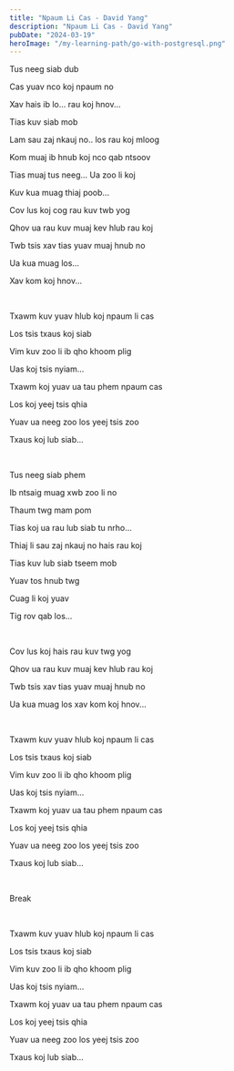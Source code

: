 ```yaml
---
title: "Npaum Li Cas - David Yang"
description: "Npaum Li Cas - David Yang"
pubDate: "2024-03-19"
heroImage: "/my-learning-path/go-with-postgresql.png"
---
```


Tus neeg siab dub

Cas yuav nco koj npaum no

Xav hais ib lo... rau koj hnov...

Tias kuv siab mob

Lam sau zaj nkauj no.. los rau koj mloog

Kom muaj ib hnub koj nco qab ntsoov

Tias muaj tus neeg... Ua zoo li koj

Kuv kua muag thiaj poob...

Cov lus koj cog rau kuv twb yog

Qhov ua rau kuv muaj kev hlub rau koj

Twb tsis xav tias yuav muaj hnub no

Ua kua muag los...

Xav kom koj hnov...

<br />

Txawm kuv yuav hlub koj npaum li cas

Los tsis txaus koj siab

Vim kuv zoo li ib qho khoom plig

Uas koj tsis nyiam...

Txawm koj yuav ua tau phem npaum cas

Los koj yeej tsis qhia

Yuav ua neeg zoo los yeej tsis zoo

Txaus koj lub siab...

<br />

Tus neeg siab phem

Ib ntsaig muag xwb zoo li no

Thaum twg mam pom

Tias koj ua rau lub siab tu nrho...

Thiaj li sau zaj nkauj no hais rau koj

Tias kuv lub siab tseem mob

Yuav tos hnub twg

Cuag li koj yuav

Tig rov qab los...

<br />

Cov lus koj hais rau kuv twg yog

Qhov ua rau kuv muaj kev hlub rau koj

Twb tsis xav tias yuav muaj hnub no

Ua kua muag los xav kom koj hnov...

<br />

Txawm kuv yuav hlub koj npaum li cas

Los tsis txaus koj siab

Vim kuv zoo li ib qho khoom plig

Uas koj tsis nyiam...

Txawm koj yuav ua tau phem npaum cas

Los koj yeej tsis qhia

Yuav ua neeg zoo los yeej tsis zoo

Txaus koj lub siab...

<br />

Break

<br />

Txawm kuv yuav hlub koj npaum li cas

Los tsis txaus koj siab

Vim kuv zoo li ib qho khoom plig

Uas koj tsis nyiam...

Txawm koj yuav ua tau phem npaum cas

Los koj yeej tsis qhia

Yuav ua neeg zoo los yeej tsis zoo

Txaus koj lub siab...

